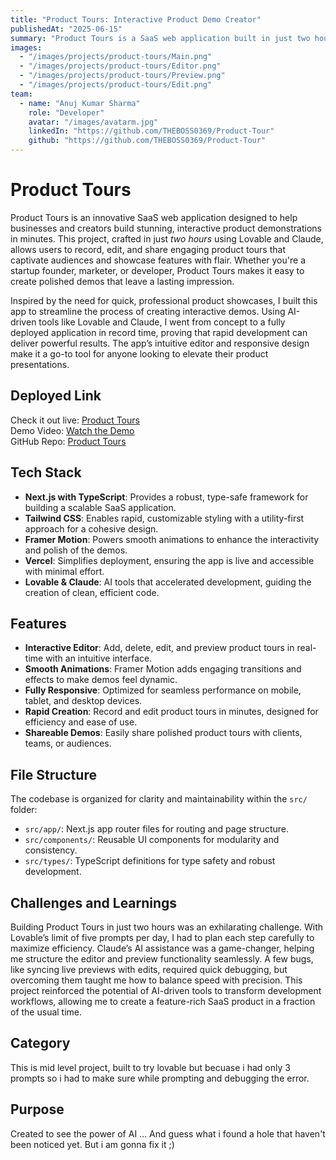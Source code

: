 ```yaml
---
title: "Product Tours: Interactive Product Demo Creator"
publishedAt: "2025-06-15"
summary: "Product Tours is a SaaS web application built in just two hours using Lovable and Claude, enabling users to create, edit, and share stunning, interactive product demonstrations with ease."
images:
  - "/images/projects/product-tours/Main.png"
  - "/images/projects/product-tours/Editor.png"
  - "/images/projects/product-tours/Preview.png"
  - "/images/projects/product-tours/Edit.png"
team:
  - name: "Anuj Kumar Sharma"
    role: "Developer"
    avatar: "/images/avatarm.jpg"
    linkedIn: "https://github.com/THEBOSS0369/Product-Tour"
    github: "https://github.com/THEBOSS0369/Product-Tour"
---
```


# Product Tours

Product Tours is an innovative SaaS web application designed to help businesses and creators build stunning, interactive product demonstrations in minutes. This project, crafted in just _two hours_ using Lovable and Claude, allows users to record, edit, and share engaging product tours that captivate audiences and showcase features with flair. Whether you're a startup founder, marketer, or developer, Product Tours makes it easy to create polished demos that leave a lasting impression.

Inspired by the need for quick, professional product showcases, I built this app to streamline the process of creating interactive demos. Using AI-driven tools like Lovable and Claude, I went from concept to a fully deployed application in record time, proving that rapid development can deliver powerful results. The app’s intuitive editor and responsive design make it a go-to tool for anyone looking to elevate their product presentations.

## Deployed Link

Check it out live: [Product Tours](https://product-tour-two.vercel.app/)  
Demo Video: [Watch the Demo](https://www.youtube.com/watch?v=z1EtMkjKEiI)  
GitHub Repo: [Product Tours](https://github.com/THEBOSS0369/Product-Tour)

## Tech Stack

- **Next.js with TypeScript**: Provides a robust, type-safe framework for building a scalable SaaS application.
- **Tailwind CSS**: Enables rapid, customizable styling with a utility-first approach for a cohesive design.
- **Framer Motion**: Powers smooth animations to enhance the interactivity and polish of the demos.
- **Vercel**: Simplifies deployment, ensuring the app is live and accessible with minimal effort.
- **Lovable & Claude**: AI tools that accelerated development, guiding the creation of clean, efficient code.

## Features

- **Interactive Editor**: Add, delete, edit, and preview product tours in real-time with an intuitive interface.
- **Smooth Animations**: Framer Motion adds engaging transitions and effects to make demos feel dynamic.
- **Fully Responsive**: Optimized for seamless performance on mobile, tablet, and desktop devices.
- **Rapid Creation**: Record and edit product tours in minutes, designed for efficiency and ease of use.
- **Shareable Demos**: Easily share polished product tours with clients, teams, or audiences.

## File Structure

The codebase is organized for clarity and maintainability within the `src/` folder:

- `src/app/`: Next.js app router files for routing and page structure.
- `src/components/`: Reusable UI components for modularity and consistency.
- `src/types/`: TypeScript definitions for type safety and robust development.

## Challenges and Learnings

Building Product Tours in just two hours was an exhilarating challenge. With Lovable’s limit of five prompts per day, I had to plan each step carefully to maximize efficiency. Claude’s AI assistance was a game-changer, helping me structure the editor and preview functionality seamlessly. A few bugs, like syncing live previews with edits, required quick debugging, but overcoming them taught me how to balance speed with precision. This project reinforced the potential of AI-driven tools to transform development workflows, allowing me to create a feature-rich SaaS product in a fraction of the usual time.

## Category

This is mid level project, built to try lovable but becuase i had only 3 prompts so i had to make sure while prompting and debugging the error.

## Purpose

Created to see the power of AI ... And guess what i found a hole that haven't been noticed yet. But i am gonna fix it ;)
